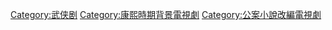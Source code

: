 [[Category:武侠剧|Category:武侠剧]]
[[Category:康熙時期背景電視劇|Category:康熙時期背景電視劇]]
[[Category:公案小說改編電視劇|Category:公案小說改編電視劇]]